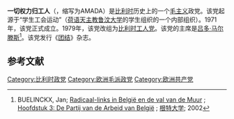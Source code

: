 {{Multiple issues|
{{Expand language|1=nl|time=2020-11-14T14:07:42+00:00}}
{{Refimprove|time=2020-11-14T14:07:42+00:00}}
}}
'''一切权力归工人'''（{{lang-nl|Alle Macht Aan De Arbeiders}}，缩写为AMADA）是[[比利时|比利时]]历史上的一个[[毛主义|毛主义]]政党。该党起源于“学生工会运动”（[[天主教鲁汶大学_(荷语)|荷语天主教鲁汶大学]]的学生组织{{le|天主教弗拉芒大学生会|Katholiek Vlaams Hoogstudentenverbond}}的一个内部组织）。1971年，该党正式成立。1979年，该党改组为[[比利时工人党|比利时工人党]]。该党的主席是[[吕多·马尔滕斯|吕多·马尔滕斯]]<ref>BUELINCKX, Jan; [http://www.ethesis.net/radicaal_links/radicaal_links_inhoud.htm Radicaal-links in België en de val van de Muur] {{Wayback|url=http://www.ethesis.net/radicaal_links/radicaal_links_inhoud.htm |date=20211021012853 }}; [http://www.ethesis.net/radicaal_links/radicaal_links_deel_II_hfst_3.htm Hoofdstuk 3: De Partij van de Arbeid van België] {{Wayback|url=http://www.ethesis.net/radicaal_links/radicaal_links_deel_II_hfst_3.htm |date=20211022123929 }}; [[根特大学|根特大学]]; 2002</ref>。该党发行《[[团结_(杂志)|团结]]》杂志。

==参考文献==
{{reflist}}

[[Category:比利时政党|Category:比利时政党]]
[[Category:欧洲毛派政党|Category:欧洲毛派政党]]
[[Category:欧洲共产党|Category:欧洲共产党]]